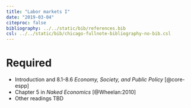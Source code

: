 ```yaml
---
title: "Labor markets I"
date: "2019-03-04"
citeproc: false
bibliography: ../../static/bib/references.bib
csl: ../../static/bib/chicago-fullnote-bibliography-no-bib.csl
---
```


# Required

- <i class="fas fa-book"></i> Introduction and 8.1-8.6 *Economy, Society, and Public Policy* [@core-espp]
- <i class="fas fa-book"></i> Chapter 5 in *Naked Economics* [@Wheelan:2010]
- Other readings TBD
